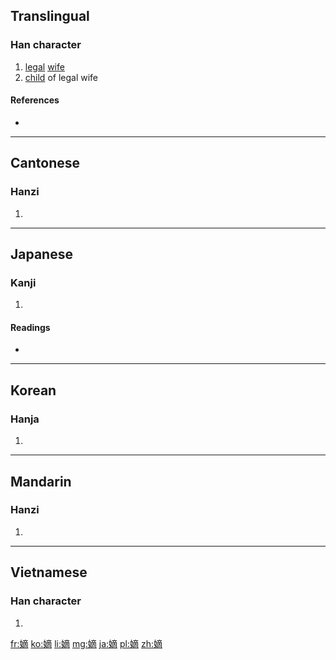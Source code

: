 ==Translingual==

===Han character===
{{Han char|rn=38|rad=女|as=11|sn=14|four=4042<sub>7</sub>|canj=女卜金月 (VYCB)|ids=⿰[[女]][[啇]]}}

# [[legal]] [[wife]]
# [[child]] of legal wife

====References====
* {{Han ref|kx=0270.010|dkj=06656|dj=0537.270|hdz=21078.060|uh=5AE1|ud=23265|bh=B9DE|bd=47582}}

----

==Cantonese==

===Hanzi===
{{yue-hanzi|jyut=[[dik1]]|y=dik1}}

# {{defn|lang=yue|sort=女11}}

----

==Japanese==

===Kanji===
{{ja-kanji|grade=c|rs=女11}}

# {{defn|lang=ja|sort=女11}}

====Readings====
* {{ja-readings|on=[[ちゃく]] (chaku), [[てき]] (teki)|kun=[[よつぎ]] (yotsugi)}}

----

==Korean==

===Hanja===
{{ko-hanja|hangeul=적|rv=jeok|mr=chŏk}}

# {{defn|lang=ko|sort=女11}}

----

==Mandarin==

===Hanzi===
{{cmn-hanzi|pin=[[dí]] ([[di2]])|wg=ti<sup>2</sup>}}

# {{defn|lang=cmn|sort=女11}}

----

==Vietnamese==

===Han character===
{{vi-hantu|[[đích]]|rs=女11}}

# {{defn|lang=vi|sort=女11}}

[[fr:嫡]]
[[ko:嫡]]
[[li:嫡]]
[[mg:嫡]]
[[ja:嫡]]
[[pl:嫡]]
[[zh:嫡]]